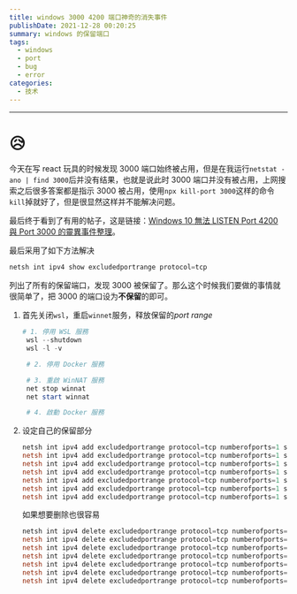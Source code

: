 ```yaml
---
title: windows 3000 4200 端口神奇的消失事件
publishDate: 2021-12-28 00:20:25
summary: windows 的保留端口
tags:
  - windows
  - port
  - bug
  - error
categories:
  - 技术
---
```


---

# 😥

今天在写 react 玩具的时候发现 3000 端口始终被占用，但是在我运行`netstat -ano | find 3000`后并没有结果，也就是说此时 3000 端口并没有被占用，上网搜索之后很多答案都是指示 3000 被占用，使用`npx kill-port 3000`这样的命令`kill`掉就好了，但是很显然这样并不能解决问题。

最后终于看到了有用的帖子，这是链接：[Windows 10 無法 LISTEN Port 4200 與 Port 3000 的靈異事件整理](https://blog.miniasp.com/post/2019/03/31/Ports-blocked-by-Windows-10-for-unknown-reason)。

最后采用了如下方法解决

```powershell
netsh int ipv4 show excludedportrange protocol=tcp
```

列出了所有的保留端口，发现 3000 被保留了。那么这个时候我们要做的事情就很简单了，把 3000 的端口设为**不保留**的即可。

1. 首先关闭`wsl`，重启`winnet`服务，释放保留的*port range*

   ```powershell
   # 1. 停用 WSL 服務
    wsl --shutdown
    wsl -l -v

    # 2. 停用 Docker 服務

    # 3. 重啟 WinNAT 服務
    net stop winnat
    net start winnat

    # 4. 啟動 Docker 服務
   ```

2. 设定自己的保留部分

   ```powershell
   netsh int ipv4 add excludedportrange protocol=tcp numberofports=1 startport=3000
   netsh int ipv4 add excludedportrange protocol=tcp numberofports=1 startport=3001
   netsh int ipv4 add excludedportrange protocol=tcp numberofports=1 startport=4200
   netsh int ipv4 add excludedportrange protocol=tcp numberofports=1 startport=5000
   netsh int ipv4 add excludedportrange protocol=tcp numberofports=1 startport=5001
   netsh int ipv4 add excludedportrange protocol=tcp numberofports=1 startport=8080
   netsh int ipv4 add excludedportrange protocol=tcp numberofports=1 startport=8888
   ```

   如果想要删除也很容易

   ```powershell
   netsh int ipv4 delete excludedportrange protocol=tcp numberofports=1 startport=3000
   netsh int ipv4 delete excludedportrange protocol=tcp numberofports=1 startport=3001
   netsh int ipv4 delete excludedportrange protocol=tcp numberofports=1 startport=4200
   netsh int ipv4 delete excludedportrange protocol=tcp numberofports=1 startport=5000
   netsh int ipv4 delete excludedportrange protocol=tcp numberofports=1 startport=5001
   netsh int ipv4 delete excludedportrange protocol=tcp numberofports=1 startport=8080
   netsh int ipv4 delete excludedportrange protocol=tcp numberofports=1 startport=8888
   ```
